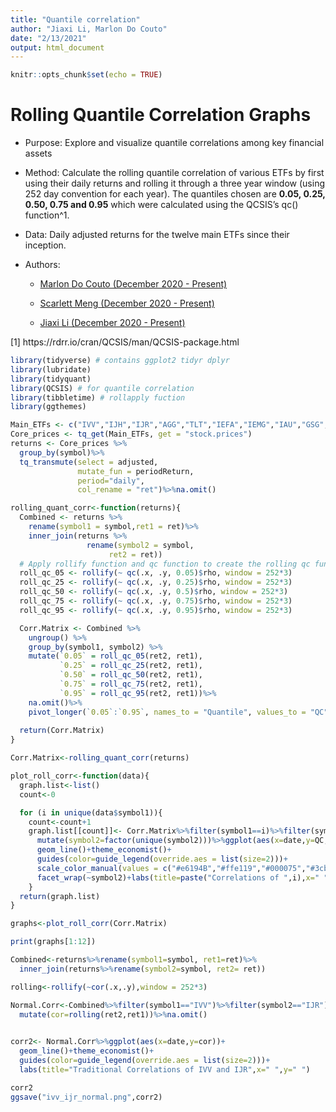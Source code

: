 ---
title: "Quantile correlation"
author: "Jiaxi Li, Marlon Do Couto"
date: "2/13/2021"
output: html_document
---

```{r setup, include=FALSE}
knitr::opts_chunk$set(echo = TRUE)

```

# Rolling Quantile Correlation Graphs

* Purpose: Explore and visualize quantile correlations among key financial assets

* Method: Calculate the rolling quantile correlation of various ETFs by first using their daily returns and rolling it through a three year window (using 252 day convention for each year). The quantiles chosen are **0.05, 0.25, 0.50, 0.75 and 0.95** which were calculated using the QCSIS's qc() function^1. 

* Data: Daily adjusted returns for the twelve main ETFs since their inception. 

* Authors: 

  + [Marlon Do Couto (December 2020 - Present)](https://www.linkedin.com/in/marlondocouto/)
  
  + [Scarlett Meng (December 2020 - Present)](https://www.linkedin.com/in/scarlettmeng/)

  + [Jiaxi Li (December 2020 - Present)](https://www.linkedin.com/in/jiaxi-li-b0389111a/)

[1] https://rdrr.io/cran/QCSIS/man/QCSIS-package.html 


```{r, message=FALSE, warning=FALSE}
library(tidyverse) # contains ggplot2 tidyr dplyr
library(lubridate)
library(tidyquant)
library(QCSIS) # for quantile correlation
library(tibbletime) # rollapply fuction
library(ggthemes)

Main_ETFs <- c("IVV","IJH","IJR","AGG","TLT","IEFA","IEMG","IAU","GSG","FXE","FXB","FXY")
Core_prices <- tq_get(Main_ETFs, get = "stock.prices")
returns <- Core_prices %>%
  group_by(symbol)%>%
  tq_transmute(select = adjusted,
               mutate_fun = periodReturn,
               period="daily",
               col_rename = "ret")%>%na.omit()

rolling_quant_corr<-function(returns){
  Combined <- returns %>%
    rename(symbol1 = symbol,ret1 = ret)%>%
    inner_join(returns %>%
                 rename(symbol2 = symbol,
                      ret2 = ret))
  # Apply rollify function and qc function to create the rolling qc functions for 3 year trading window:
  roll_qc_05 <- rollify(~ qc(.x, .y, 0.05)$rho, window = 252*3)
  roll_qc_25 <- rollify(~ qc(.x, .y, 0.25)$rho, window = 252*3)
  roll_qc_50 <- rollify(~ qc(.x, .y, 0.5)$rho, window = 252*3)
  roll_qc_75 <- rollify(~ qc(.x, .y, 0.75)$rho, window = 252*3)
  roll_qc_95 <- rollify(~ qc(.x, .y, 0.95)$rho, window = 252*3)

  Corr.Matrix <- Combined %>%
    ungroup() %>%
    group_by(symbol1, symbol2) %>%
    mutate(`0.05` = roll_qc_05(ret2, ret1),
           `0.25` = roll_qc_25(ret2, ret1),
           `0.50` = roll_qc_50(ret2, ret1),
           `0.75` = roll_qc_75(ret2, ret1),
           `0.95` = roll_qc_95(ret2, ret1))%>%
    na.omit()%>%
    pivot_longer(`0.05`:`0.95`, names_to = "Quantile", values_to = "QC")
  
  return(Corr.Matrix)
}

Corr.Matrix<-rolling_quant_corr(returns)

```


```{r}
plot_roll_corr<-function(data){
  graph.list<-list()
  count<-0

  for (i in unique(data$symbol1)){
    count<-count+1
    graph.list[[count]]<- Corr.Matrix%>%filter(symbol1==i)%>%filter(symbol2!=i)%>%
      mutate(symbol2=factor(unique(symbol2)))%>%ggplot(aes(x=date,y=QC,color=factor(Quantile)))+
      geom_line()+theme_economist()+
      guides(color=guide_legend(override.aes = list(size=2)))+
      scale_color_manual(values = c("#e6194B","#ffe119","#000075","#3cb44b","#f58231"))+
      facet_wrap(~symbol2)+labs(title=paste("Correlations of ",i),x=" ",y=" ",color="Quantile")
    }
  return(graph.list)
}

graphs<-plot_roll_corr(Corr.Matrix)

print(graphs[1:12])
```
```{r}
Combined<-returns%>%rename(symbol1=symbol, ret1=ret)%>%
  inner_join(returns%>%rename(symbol2=symbol, ret2= ret))

rolling<-rollify(~cor(.x,.y),window = 252*3)

Normal.Corr<-Combined%>%filter(symbol1=="IVV")%>%filter(symbol2=="IJR")%>%
  mutate(cor=rolling(ret2,ret1))%>%na.omit()
  

corr2<- Normal.Corr%>%ggplot(aes(x=date,y=cor))+
  geom_line()+theme_economist()+
  guides(color=guide_legend(override.aes = list(size=2)))+
  labs(title="Traditional Correlations of IVV and IJR",x=" ",y=" ")

corr2
ggsave("ivv_ijr_normal.png",corr2)
```

